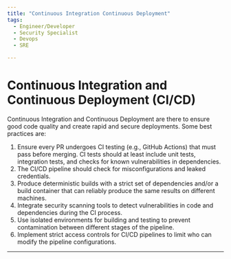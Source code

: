 ```yaml
---
title: "Continuous Integration Continuous Deployment"
tags:
  - Engineer/Developer
  - Security Specialist
  - Devops
  - SRE

---
```



<TagProvider>
<TagFilter />

# Continuous Integration and Continuous Deployment (CI/CD)

<TagList tags={frontmatter.tags} />
<AttributionList contributors={frontmatter.contributors} />

Continuous Integration and Continuous Deployment are there to ensure good code quality and create rapid and secure deployments. Some best practices are:

1. Ensure every PR undergoes CI testing (e.g., GitHub Actions) that must pass before merging. CI tests should at least include unit tests, integration tests, and checks for known vulnerabilities in dependencies.
2. The CI/CD pipeline should check for misconfigurations and leaked credentials.
3. Produce deterministic builds with a strict set of dependencies and/or a build container that can reliably produce the same results on different machines.
4. Integrate security scanning tools to detect vulnerabilities in code and dependencies during the CI process.
5. Use isolated environments for building and testing to prevent contamination between different stages of the pipeline.
6. Implement strict access controls for CI/CD pipelines to limit who can modify the pipeline configurations.

---

</TagProvider>
<ContributeFooter />